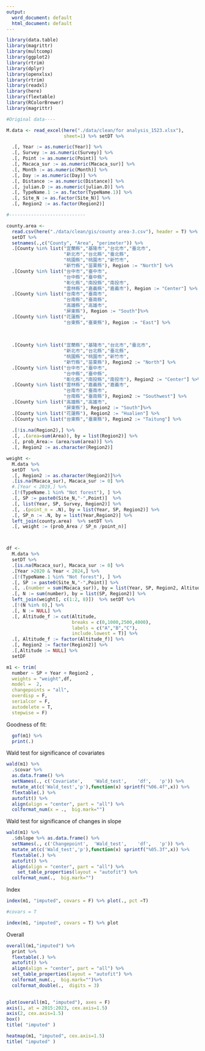 ```yaml
---
output:
  word_document: default
  html_document: default
---
```

```r
library(data.table)
library(magrittr)
library(multcomp)
library(ggplot2)
library(rtrim)
library(dplyr)
library(openxlsx)
library(rtrim)
library(readxl)
library(here)
library(flextable)
library(RColorBrewer) 
library(magrittr)

```

```r
#Original data---- 

M.data <- read_excel(here("./data/clean/for analysis_1523.xlsx"),
                     sheet=1) %>% setDT %>% 

  .[, Year := as.numeric(Year)] %>% 
  .[, Survey := as.numeric(Survey)] %>% 
  .[, Point := as.numeric(Point)] %>% 
  .[, Macaca_sur := as.numeric(Macaca_sur)] %>% 
  .[, Month := as.numeric(Month)] %>% 
  .[, Day := as.numeric(Day)] %>% 
  .[, Distance := as.numeric(Distance)] %>% 
  .[, julian.D := as.numeric(julian.D)] %>% 
  .[, TypeName.1 := as.factor(TypeName.1)] %>% 
  .[, Site_N := as.factor(Site_N)] %>% 
  .[, Region2 := as.factor(Region2)] 

#----------------------------

county.area <- 
  read.csv(here("./data/clean/gis/county area-3.csv"), header = T) %>%  #因為編碼問題所以從county area-2換成county area-3
  setDT %>% 
  setnames(.,c("County", "Area", "perimeter")) %>% 
  .[County %in% list("宜蘭縣","基隆市","台北市","臺北市",
                     "新北市","台北縣","臺北縣",
                     "桃園縣","桃園市","新竹市",
                     "新竹縣","苗栗縣"), Region := "North"] %>%
  .[County %in% list("台中市","臺中市",
                     "台中縣","臺中縣",
                     "彰化縣","南投縣","南投市",
                     "雲林縣","嘉義縣","嘉義市"), Region := "Center"] %>%
  .[County %in% list("台南市","臺南市",
                     "台南縣","臺南縣",
                     "高雄縣","高雄市",
                     "屏東縣"), Region := "South"]%>%
  .[County %in% list("花蓮縣",
                     "台東縣","臺東縣"), Region := "East"] %>% 
  
  
  
  .[County %in% list("宜蘭縣","基隆市","台北市","臺北市",
                     "新北市","台北縣","臺北縣",
                     "桃園縣","桃園市","新竹市",
                     "新竹縣","苗栗縣"), Region2 := "North"] %>% 
  .[County %in% list("台中市","臺中市",
                     "台中縣","臺中縣",
                     "彰化縣","南投縣","南投市"), Region2 := "Center"] %>% 
  .[County %in% list("雲林縣","嘉義縣","嘉義市",
                     "台南市","臺南市",
                     "台南縣","臺南縣"), Region2 := "Southwest"] %>%
  .[County %in% list("高雄縣","高雄市",
                     "屏東縣"), Region2 := "South"]%>%
  .[County %in% list("花蓮縣"), Region2 := "Hualien"] %>%
  .[County %in% list("台東縣","臺東縣"), Region2 := "Taitung"] %>% 
  
  .[!is.na(Region2),] %>% 
  .[, .(area=sum(Area)), by = list(Region2)] %>% 
  .[, prob_Area:= (area/sum(area))] %>% 
  .[, Region2 := as.character(Region2)]

weight <- 
  M.data %>% 
  setDT  %>% 
  .[, Region2 := as.character(Region2)]%>% 
  .[is.na(Macaca_sur), Macaca_sur := 0] %>% 
  #.[Year < 2019,] %>%
  .[!(TypeName.1 %in% "Not forest"), ] %>% 
  .[, SP := paste0(Site_N,"-",Point)]  %>%
  .[, list(Year, SP, Survey, Region2)] %>%
  .[, .(point_n = .N), by = list(Year, SP, Region2)] %>% 
  .[, SP_n := .N, by = list(Year,Region2)] %>%
  left_join(county.area)  %>% setDT %>%
  .[, weight := (prob_Area / SP_n /point_n)]  



df <- 
  M.data %>% 
  setDT %>% 
  .[is.na(Macaca_sur), Macaca_sur := 0] %>% 
  .[Year >2020 & Year < 2024,] %>%
  .[!(TypeName.1 %in% "Not forest"), ] %>% 
  .[, SP := paste0(Site_N,"-",Point)] %>% 
  .[, .(number = sum(Macaca_sur)), by = list(Year, SP, Region2, Altitude)] %>% 
  .[, N := sum(number), by = list(SP, Region2)] %>% 
  left_join(weight[, c(1:2, 8)])  %>% setDT %>%
  .[!(N %in% 0),] %>% 
  .[, N := NULL] %>% 
  .[, Altitude_f := cut(Altitude,
                        breaks = c(0,1000,2500,4000),
                        labels = c("A","B","C"),
                        include.lowest = T)] %>%
  .[, Altitude_f := factor(Altitude_f)] %>%
  .[, Region2 := factor(Region2)] %>% 
  .[,Altitude := NULL] %>% 
  setDF 
```

```r
m1 <- trim(
  number ~ SP + Year + Region2 ,
  weights = "weight",df,
  model =  2,
  changepoints = "all",
  overdisp = F,
  serialcor = F, 
  autodelete = T, 
  stepwise = F)
```

Goodness of fit:

```r
  gof(m1) %>% 
  print(.) 
```

Wald test for significance of covariates

```r
wald(m1) %>%
  .$covar %>%  
  as.data.frame() %>% 
  setNames(., c('Covariate',	'Wald_test',	'df',	'p')) %>% 
  mutate_at(c('Wald_test','p'),function(x) sprintf("%06.4f",x)) %>% 
  flextable(.) %>% 
  autofit() %>% 
  align(align = "center", part = "all") %>% 
  colformat_num(x = .,  big.mark="")
```
  
    

Wald test for significance of changes in slope

```r
wald(m1) %>%
  .$dslope %>% as.data.frame() %>% 
  setNames(., c('Changepoint',	'Wald_test',	'df',	'p')) %>% 
  mutate_at(c('Wald_test','p'),function(x) sprintf("%05.3f",x)) %>% 
  flextable(.) %>% 
  autofit() %>% 
  align(align = "center", part = "all") %>% 
    set_table_properties(layout = "autofit") %>% 
  colformat_num(.,  big.mark="") 
```

Index

```r
index(m1, "imputed", covars = F) %>% plot(., pct =T)
```

```r
#covars = T

index(m1, "imputed", covars = T) %>% plot
```

Overall

```r
overall(m1,"imputed") %>%   
  print %>% 
  flextable(.) %>% 
  autofit() %>% 
  align(align = "center", part = "all") %>%
  set_table_properties(layout = "autofit") %>% 
  colformat_num(.,  big.mark="")%>% 
  colformat_double(.,  digits = 3) 
  
```

```r
plot(overall(m1, "imputed"), axes = F)
axis(1, at = 2015:2023, cex.axis=1.5)
axis(2, cex.axis=1.5)
box()
title( "imputed" )
```

```r
heatmap(m1, "imputed", cex.axis=1.5) 
title( "imputed" )
```
